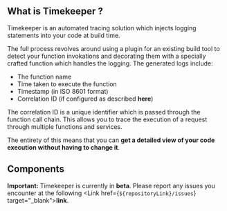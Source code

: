 
## What is Timekeeper ?

Timekeeper is an automated tracing solution which injects logging statements into your code at build time.

The full process revolves around using a plugin for an existing build tool to detect your function invokations and decorating them with a specially crafted function
which handles the logging. The generated logs include:

- The function name
- Time taken to execute the function
- Timestamp (in ISO 8601 format)
- Correlation ID (if configured as described <Link to="/docs/configuration#context-setup"><b>here</b></Link>)

The correlation ID is a unique identifier which is passed through the function call chain. This allows you to trace the execution of a request through multiple
functions and services.

The entirety of this means that you can **get a detailed view of your code execution without having to change it**.

<div className="border-docs" />

## Components

<div className="w-full grid grid-cols-2 lg:grid-cols-4 gap-6 my-8">
  <StatusCard className="col-span-1" icon={GiPlanetCore} title="Function Core" subtitle="Stable" />
  <StatusCard className="col-span-1" icon={Babel} title="Babel Plugin" subtitle="(Prelease)" />
  <StatusCard
    className="col-span-1 from-black/70 via-gray-light via-[70%] to-gray-light"
    icon={SiWindowsterminal}
    title="CLI"
    subtitle="(Coming Soon)"
  />
  <StatusCard
    className="col-span-1 from-black/70 via-gray-light via-[70%] to-gray-light"
    icon={VSCode}
    title="Extension"
    subtitle="(Coming Soon)"
  />
</div>
<div className="border-docs" />

**Important:** Timekeeper is currently in **beta**. Please report any issues you encounter at the following <Link href={`${repositoryLink}/issues`} target="\_blank"><b>link</b></Link>.

